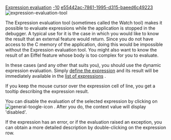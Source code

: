 [[Property:title|Expression evaluation]]
[[Property:weight|-10]]
[[Property:uuid|e55442ac-7861-1995-d315-baeed6c49223]]
[[Image:expression-evaluation-tool]]  

The Expression evaluation tool (sometimes called the Watch tool) makes it possible to evaluate expressions while the application is stopped in the debugger. A typical use for it is the case in which you would like to know the result that an external feature would return. Since you do not have access to the C memory of the application, doing this would be impossible without the Expression evaluation tool. You might also want to know the result of an Eiffel feature whose body is too complex for you to evaluate.

In these cases (and any other that suits you), you should use the dynamic expression evaluation. Simply [[New expression dialog|define the expression]] and its result will be immediately available in the [[Evaluation tool or Watch tool|list of expressions]] . 

If you keep the mouse cursor over the expression cell of line, you get a tooltip describing the expression result. 

You can disable the evaluation of the selected expression by clicking on  [[Image:general-toogle-icon]]  . After you do, the context value will display 'disabled'. 

If the expression has an error, or if the evaluation raised an exception, you can obtain a more detailed description by double-clicking on the expression row. 


{{caution|During the evaluation of an expression, all features that are necessary to obtain the result are called. Therefore, you should avoid calling queries that have side-effects, since doing so may alter the program execution. The Eiffel methodology recommends against creating queries with side-effects for other important reasons, as well. }}

{{caution|Eiffel ''agents'' (for example: <code>agent my_function</code>) are not supported is not supported. }}

{{caution|The evaluation ignores void-safety checking, a side effect is that expression "{FOO}" is interpreted as "{detachable FOO}" even if your application is void-safe. Thus keep this in mind when your expression implies TYPE objects. }}


{{caution|Currently, for classic Eiffel systems, evaluating <code>Precursor</code> will result the current feature's result (not the precursor). }}



